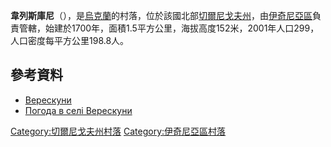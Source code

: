 {{coord|50|49|59|N|32|47|0|E|scale:100000|display=title}}

'''韋列斯庫尼'''（{{lang-uk|Верескуни}}），是[[烏克蘭|烏克蘭]]的村落，位於該國北部[[切爾尼戈夫州|切爾尼戈夫州]]，由[[伊奇尼亞區|伊奇尼亞區]]負責管轄，始建於1700年，面積1.5平方公里，海拔高度152米，2001年人口299，人口密度每平方公里198.8人。

==參考資料==
* [http://w1.c1.rada.gov.ua/pls/z7502/A005?rdat1=01.11.2012&rf7571=40012 Верескуни]{{dead link|date=2018年5月 |bot=InternetArchiveBot |fix-attempted=yes }}
* [http://weather.in.ua/ua/chernigovskaja/3169 Погода в селі Верескуни]

[[Category:切爾尼戈夫州村落|Category:切爾尼戈夫州村落]]
[[Category:伊奇尼亞區村落|Category:伊奇尼亞區村落]]


{{Chernihiv-geo-stub}}